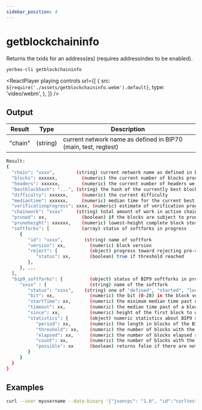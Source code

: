 ```yaml
---
sidebar_position: 4
---
```



# getblockchaininfo

Returns the txids for an address(es) (requires addressindex to be enabled).

`yerbas-cli getblockchaininfo `

<ReactPlayer
  playing
  controls
  url={[
    {
      src: `${require('./assets/getblockchaininfo.webm').default}`,
      type: 'video/webm',
    },
  ]}
/>

## Output

| Result  | Type     | Description                                                    |
| ------- | -------- | -------------------------------------------------------------- |
| "chain" | (string) | current network name as defined in BIP70 (main, test, regtest) |

```bash
Result:
{
  "chain": "xxxx",        (string) current network name as defined in BIP70 (main, test, regtest)
  "blocks": xxxxxx,         (numeric) the current number of blocks processed in the server
  "headers": xxxxxx,        (numeric) the current number of headers we have validated
  "bestblockhash": "...", (string) the hash of the currently best block
  "difficulty": xxxxxx,     (numeric) the current difficulty
  "mediantime": xxxxxx,     (numeric) median time for the current best block
  "verificationprogress": xxxx, (numeric) estimate of verification progress [0..1]
  "chainwork": "xxxx"     (string) total amount of work in active chain, in hexadecimal
  "pruned": xx,             (boolean) if the blocks are subject to pruning
  "pruneheight": xxxxxx,    (numeric) lowest-height complete block stored
  "softforks": [            (array) status of softforks in progress
     {
        "id": "xxxx",        (string) name of softfork
        "version": xx,         (numeric) block version
        "reject": {            (object) progress toward rejecting pre-softfork blocks
           "status": xx,       (boolean) true if threshold reached
        },
     }, ...
  ],
  "bip9_softforks": {          (object) status of BIP9 softforks in progress
     "xxxx" : {                (string) name of the softfork
        "status": "xxxx",    (string) one of "defined", "started", "locked_in", "active", "failed"
        "bit": xx,             (numeric) the bit (0-28) in the block version field used to signal this softfork (only for "started" status)
        "startTime": xx,       (numeric) the minimum median time past of a block at which the bit gains its meaning
        "timeout": xx,         (numeric) the median time past of a block at which the deployment is considered failed if not yet locked in
        "since": xx,           (numeric) height of the first block to which the status applies
        "statistics": {        (object) numeric statistics about BIP9 signalling for a softfork (only for "started" status)
           "period": xx,       (numeric) the length in blocks of the BIP9 signalling period
           "threshold": xx,    (numeric) the number of blocks with the version bit set required to activate the feature
           "elapsed": xx,      (numeric) the number of blocks elapsed since the beginning of the current period
           "count": xx,        (numeric) the number of blocks with the version bit set in the current period
           "possible": xx      (boolean) returns false if there are not enough blocks left in this period to pass activation threshold
        }
     }
  }
}
```

## Examples

```bash
curl --user myusername --data-binary '{"jsonrpc": "1.0", "id":"curltest", "method": "getblockchaininfo", "params": [] }' -H 'content-type: text/plain;' http://127.0.0.1:9998/
```
